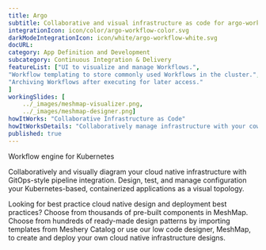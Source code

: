 ---title: Argo  subtitle: Collaborative and visual infrastructure as code for argo-workflowintegrationIcon: icon/color/argo-workflow-color.svgdarkModeIntegrationIcon: icon/white/argo-workflow-white.svgdocURL: category: App Definition and Developmentsubcategory: Continuous Integration & DeliveryfeatureList: ["UI to visualize and manage Workflows.","Workflow templating to store commonly used Workflows in the cluster.","Archiving Workflows after executing for later access."]workingSlides: [    ../_images/meshmap-visualizer.png,    ../_images/meshmap-designer.png]howItWorks: "Collaborative Infrastructure as Code"howItWorksDetails: "Collaboratively manage infrastructure with your coworkers synchronously sharing the same designs."published: true---<p>    Workflow engine for Kubernetes</p><p>    Collaboratively and visually diagram your cloud native infrastructure with GitOps-style pipeline integration. Design, test, and manage configuration your Kubernetes-based, containerized applications as a visual topology.</p><p>    Looking for best practice cloud native design and deployment best practices? Choose from thousands of pre-built components in MeshMap. Choose from hundreds of ready-made design patterns by importing templates from Meshery Catalog or use our low code designer, MeshMap, to create and deploy your own cloud native infrastructure designs.</p>